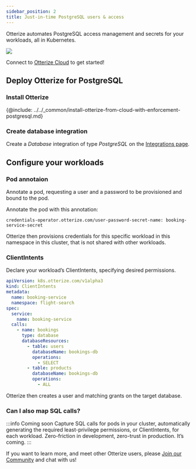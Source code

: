 ```yaml
---
sidebar_position: 2
title: Just-in-time PostgreSQL users & access
---
```



Otterize automates PostgreSQL access management and secrets for your workloads, all in Kubernetes.


![](/code-examples/postgresql/cloud.png)

Connect to [Otterize Cloud](https://app.otterize.com) to get started!


## Deploy Otterize for PostgreSQL

### Install Otterize

{@include: ../../_common/install-otterize-from-cloud-with-enforcement-postgresql.md}


### Create database integration
Create a _Database_ integration of type _PostgreSQL_ on the [Integrations page](https://app.otterize.com/integrations).

## Configure your workloads

### Pod annotaion
Annotate a pod, requesting a user and a password to be provisioned and bound to the pod.

Annotate the pod with this annotation:

`credentials-operator.otterize.com/user-password-secret-name: booking-service-secret`

Otterize then provisions credentials for this specific workload in this namespace in this cluster, that is not shared with other workloads.

### ClientIntents
Declare your workload’s ClientIntents, specifying desired permissions.

```yaml
apiVersion: k8s.otterize.com/v1alpha3
kind: ClientIntents
metadata:
  name: booking-service
  namespace: flight-search
spec:
  service:
    name: booking-service
  calls:
    - name: bookings
      type: database
      databaseResources:
        - table: users
          databaseName: bookings-db
          operations:
            - SELECT
        - table: products
          databaseName: bookings-db
          operations:
            - ALL
```

Otterize then creates a user and matching grants on the target database.



### Can I also map SQL calls?

:::info Coming soon
Capture SQL calls for pods in your cluster, automatically generating the required least-privilege permissions, or ClientIntents, for each workload. Zero-friction in development, zero-trust in production. It’s coming.
:::

If you want to learn more, and meet other Otterize users, please [Join our Community](https://joinslack.otterize.com/) and chat with us!